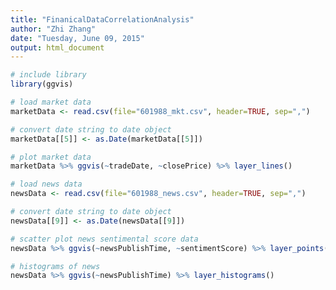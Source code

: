 ```yaml
---
title: "FinanicalDataCorrelationAnalysis"
author: "Zhi Zhang"
date: "Tuesday, June 09, 2015"
output: html_document
---
```



```r
# include library
library(ggvis)

# load market data
marketData <- read.csv(file="601988_mkt.csv", header=TRUE, sep=",")

# convert date string to date object
marketData[[5]] <- as.Date(marketData[[5]]) 

# plot market data
marketData %>% ggvis(~tradeDate, ~closePrice) %>% layer_lines()

# load news data
newsData <- read.csv(file="601988_news.csv", header=TRUE, sep=",")

# convert date string to date object
newsData[[9]] <- as.Date(newsData[[9]]) 

# scatter plot news sentimental score data
newsData %>% ggvis(~newsPublishTime, ~sentimentScore) %>% layer_points(fill = ~factor(sentiment)) 

# histograms of news
newsData %>% ggvis(~newsPublishTime) %>% layer_histograms()

```


